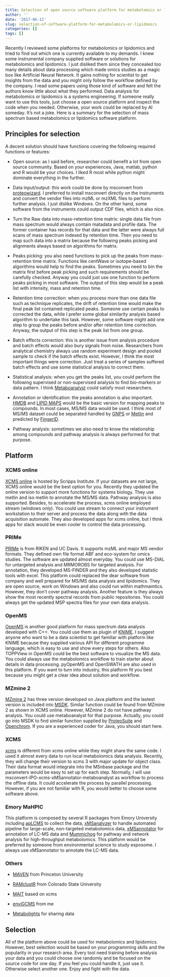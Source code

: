```yaml
---
title: Selection of open source software platform for metabolomics or lipidomics
author: ''
date: '2017-06-12'
slug: selection-of-software-platform-for-metabolomics-or-lipidomics
categories: []
tags: []
---
```


Recently I reviewed some platforms for metabolomics or lipidomics and tried to find out which one is currently available to my demands. I knew some instrumental company supplied software or solutions for metabolomics and lipidomics. I just disliked them since they concealed too many details about data processing which made omics studies as a magic box like Artificial Neural Network. It gains nothing for scientist to get insights from the data and you might only follow the workflow defined by the company. I read some papers using those kind of software and felt the authors know little about what they performed. Data analysis for metabolomics or lipidomics is a systems engineering. If someone really want to use this tools, just choose a open source platform and inspect the code when you needed. Otherwise, your work could be replaced by AI someday. It's not a joke. Here is a summary for the selection of mass spectrum based metabolomics or lipidomics software platform.

## Principles for selection

A decent solution should have functions covering the following required functions or features:

- Open source: as I said before, researcher could benefit a lot from open source community. Based on your experiences, Java, matlab, python and R would be your choices. I liked R most while python might dominate everything in the further.

- Data input/output: this work could be done by msconvert from [proteowizard](http://proteowizard.sourceforge.net/tools.shtml). I preferred to install msconvert directly on the instruments and convert the vendor files into mzML or mzXML files to perform further analysis. I just dislike Windows. On the other hand, some software from the instruments could output CDF files, which is also nice. 

- Turn the Raw data into mass-retention time matrix: single data file from mass spectrum would always contain matadata and profile data. The former container has records for that data and the latter were always full scans of mass spectrum indexed by retention time. Then you need to map such data into a matrix because the following peaks picking and alignments always based on algorithms for matrix.

- Peaks picking: you also need functions to pick up the peaks from mass-retention time matrix. Functions like centWave or isotope-based algorithms would help to find the peaks. Sometimes you need to bin the matrix first before peak picking and such requirements should be carefully checked. Anyway you could just use one function to perform peaks picking in most software. The output of this step would be a peak list with intensity, mass and retention time.

- Retention time correction: when you process more than one data file such as technique replicates, the drift of retention time would make the final peak list contained replicated peaks. Someone use certain peaks to corrected the data, while I prefer some global similarity analysis based algorithm to undertake this task. However, some software might add one step to group the peaks before and/or after retention time correction. Anyway, the output of this step is the peak list from one group.

- Batch effects correction: this is another issue from analysis procedure and batch effects would also bury signals from noise. Researchers from analytical chemistry always use random experiment design and pooled sample to check if the batch effects exist. However, I think the most important things were correction. Just treat a series of samples suffered batch effects and use some statistical analysis to correct them.

- Statistical analysis: when you get the peaks list, you could perform the following supervised or non-supervised analysis to find bio-markers or data pattern. I think [Metaboanalyst](http://www.metaboanalyst.ca/) could satisfy most researchers.

- Annotation or identification: the peaks annotation is also important. [HMDB](www.hmdb.ca) and [LIPID MAPS](http://www.lipidmaps.org/) would be the basic version for mapping peaks to compounds. In most cases, MS/MS data would be used. I think most of MS/MS dataset could be separated handled by [GNPS](https://gnps.ucsd.edu/ProteoSAFe/static/gnps-splash.jsp) or [Metlin](https://metlin.scripps.edu) and predicted by [FingerID](http://www.csi-fingerid.org/).

- Pathway analysis: sometimes we also need to know the relationship among compounds and pathway analysis is always performed for that purpose.

## Platform 

### XCMS online

[XCMS online](https://xcmsonline.scripps.edu/landing_page.php?pgcontent=mainPage) is hosted by Scripps Institute. If your datasets are not large, XCMS online would be the best option for you. Recently they updated the online version to support more functions for systems biology. They use metlin and iso metlin to annotate the MS/MS data. Pathway analysis is also supported. Besides, to accelerate the process, xcms online employed stream (windows only). You could use stream to connect your instrument workstation to their server and process the data along with the data acquisition automate. They also developed apps for xcms online, but I think apps for slack would be even cooler to control the data processing.

### PRIMe

[PRIMe](http://prime.psc.riken.jp/Metabolomics_Software/) is from RIKEN and UC Davis. It supports mzML and major MS vendor formats. They defined own file format ABF and eco-system for omics studies. The software are updated almost everyday. You could use MS-DIAL for untargeted analysis and MRMOROBS for targeted analysis. For annotation, they developed MS-FINDER and they also developed statistic tools with excel. This platform could replaced the dear software from company and well prepared for MS/MS data analysis and lipidomics. They are open source, work on Windows and also could run within mathmamtics. However, they don't cover pathway analysis. Another feature is they always show the most recently spectral records from public repositories. You could always get the updated MSP spectra files for your own data analysis.

### OpenMS

[OpenMS](https://www.openms.de/) is another good platform for mass spectrum data analysis developed with C++. You could use them as plugin of [KNIME](https://www.knime.org/). I suggest anyone who want to be a data scientist to get familiar with platform like KNIME because they supplied various API for different programme language, which is easy to use and show every steps for others. Also TOPPView in OpenMS could be the best software to visualize the MS data. You could always use the metabolomics workflow to train starter about details in data processing. pyOpenMS and OpenSWATH are also used in this platform. If you want to turn into industry, this platform fit you best because you might get a clear idea about solution and workflow. 

### MZmine 2

[MZmine 2](http://mzmine.github.io/) has three version developed on Java platform and the lastest version is included into [MSDK](https://msdk.github.io/). Similar function could be found from MZmine 2 as shown in XCMS online. However, MZmine 2 do not have pathway analysis. You could use metaboanalyst for that purpose. Actually, you could go into MSDK to find similar function supplied by [ProteoSuite](http://www.proteosuite.org) and [Openchrom](https://www.openchrom.net/). If you are a experienced coder for Java, you should start here.

### XCMS

[xcms](https://bioconductor.org/packages/release/bioc/html/xcms.html) is different from xcms online while they might share the same code. I used it almost every data to run local metabolomics data analysis. Recently, they will change their version to xcms 3 with major update for object class. Their data format would integrate into the MSnbase package and the parameters would be easy to set up for each step. Normally, I will use msconvert-IPO-xcms-xMSannotator-metaboanalyst as workflow to process the offline data. It could accelerate the process by parallel processing. However, if you are not familiar with R, you would better to choose some software above.

### Emory MaHPIC

This platform is composed by several R packages from Emory University including [apLCMS](https://sourceforge.net/projects/aplcms/) to collect the data, [xMSanalyzer](https://sourceforge.net/projects/xmsanalyzer/) to handle automated pipeline for large-scale, non-targeted metabolomics data, [xMSannotator](https://sourceforge.net/projects/xmsannotator/) for annotation of LC-MS data and [Mummichog](https://code.google.com/archive/p/atcg/wikis/mummichog_for_metabolomics.wiki) for pathway and network analysis for high-throughput metabolomics. This platform would be preferred by someone from environmental science to study exposome. I always use xMSannotator to annotate the LC-MS data.

### Others

- [MAVEN](http://genomics-pubs.princeton.edu/mzroll/index.php?show=index) from Princeton University

- [RAMclustR](https://vpr.colostate.edu/pmf/wp-content/uploads/sites/23/2015/06/Broeckling_2014.pdf) from Colorado State University

- [MAIT](https://www.bioconductor.org/packages/release/bioc/html/MAIT.html) based on xcms

- [enviGCMS](https://github.com/yufree/enviGCMS) from me

- [Metabolights](http://www.ebi.ac.uk/metabolights/) for sharing data

## Selection

All of the platform above could be used for metabolomics and lipidomics. However, best selection would be based on your programming skills and the popularity in your research area. Every tool need training before analysis your data and you could choose one randomly and be focused on the source code for one day. If you feel you could handle it, just use it. Otherwise select another one. Enjoy and fight with the data.